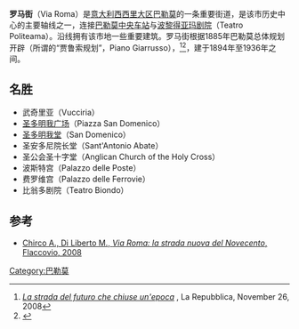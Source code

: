{{Infobox street
| name                    =罗马街
| native_name             =Via Roma
| image                   =Praça Júlio César (2545813416).jpg
| caption                 =从尤利乌斯凯撒广场看罗马街入口
| location                =[[意大利|意大利]][[西西里大区|西西里大区]][[巴勒莫|巴勒莫]]  
| coordinates             ={{coord|38|07|08.83|N|13|21|43.85|E|display=title,inline|region:ES-CT_type:landmark_source:cawiki}}
| commissioning_date      =
| construction_start_date =1894
| completion_date         =1936
}}
'''罗马街'''（Via Roma）是[[意大利|意大利]][[西西里大区|西西里大区]][[巴勒莫|巴勒莫]]的一条重要街道，是该市历史中心的主要轴线之一，连接[[巴勒莫中央车站|巴勒莫中央车站]]与[[波黎得亚玛剧院|波黎得亚玛剧院]]（Teatro Politeama）。沿线拥有该市地一些重要建筑。罗马街根据1885年巴勒莫总体规划开辟（所谓的“贾鲁索规划”，Piano Giarrusso），<ref>[http://palermo.repubblica.it/dettaglio/la-strada-del-futuro-che-chiuse-unepoca/1552506 ''La strada del futuro che chiuse un'epoca''] {{Wayback|url=http://palermo.repubblica.it/dettaglio/la-strada-del-futuro-che-chiuse-unepoca/1552506 |date=20081206052620 }}, La Repubblica, November 26, 2008</ref><ref>{{Cite web |url=http://www.siciliaterradelsole.com/2010/11/le-vie-di-palermo-via-roma.html |title=''Le vie di Palermo: Via Roma'' - ''siciliaterradelsole.com'' |access-date=2020-09-10 |archive-date=2011-06-13 |archive-url=https://web.archive.org/web/20110613043956/http://www.siciliaterradelsole.com/2010/11/le-vie-di-palermo-via-roma.html |dead-url=no }}</ref>，建于1894年至1936年之间。

==名胜 ==
*武奇里亚（Vucciria）
* [[圣多明我广场_(巴勒莫)|圣多明我广场]]（Piazza San Domenico）
* [[圣多明我堂_(巴勒莫)|圣多明我堂]]（San Domenico）
*圣安多尼院长堂（Sant'Antonio Abate）
*圣公会圣十字堂（Anglican Church of the Holy Cross）
*波斯特宫（Palazzo delle Poste）
*费罗维宫（Palazzo delle Ferrovie）
*比翁多剧院（Teatro Biondo）

== 参考 ==
{{Reflist}}
* [https://books.google.it/books?id=HyknAQAAIAAJ&q=via+roma+street+palermo&dq=via+roma+street+palermo&hl=it&sa=X&ved=0ahUKEwiiypTn0uXUAhUIqxoKHcRKBNMQ6AEIODAC Chirco A., Di Liberto M., ''Via Roma: la strada nuova del Novecento'', Flaccovio, 2008]
[[Category:巴勒莫|Category:巴勒莫]]